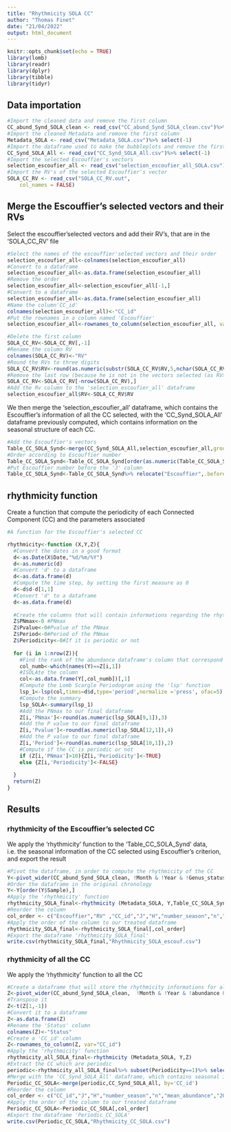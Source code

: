 ---
title: "Rhythmicity SOLA CC"
author: "Thomas Finet"
date: "21/04/2022"
output: html_document
---

```{r setup, include=FALSE}
knitr::opts_chunk$set(echo = TRUE)
library(lomb)
library(readr)
library(dplyr)
library(tibble)
library(tidyr)
```

## Data importation

```{r}
#Import the cleaned data and remove the first column
CC_abund_Synd_SOLA_clean <- read_csv("CC_abund_Synd_SOLA_clean.csv")%>% select(-1)
#Import the cleaned Metadata and remove the first column
Metadata_SOLA <- read_csv("Metadata_SOLA.csv")%>% select(-1)
#Import the dataframe used to make the bubbleplots and remove the first column
CC_Synd_SOLA_All <- read_csv("CC_Synd_SOLA_All.csv")%>% select(-1)
#Import the selected Escouffier's vectors
selection_escoufier_all <- read_csv("selection_escoufier_all_SOLA.csv")
#Import the RV's of the selected Escouffier's vector 
SOLA_CC_RV <- read_csv("SOLA_CC_RV.out", 
    col_names = FALSE)
```

## Merge the Escouffier's selected vectors and their RVs

Select the escouffier'selected vectors and add their RV's, that are in the 'SOLA_CC_RV' file

```{r}
#Select the names of the escouffier'selected vectors and their order 
selection_escoufier_all<-colnames(selection_escoufier_all)
#Convert to a dataframe 
selection_escoufier_all<-as.data.frame(selection_escoufier_all)
#Remove the order
selection_escoufier_all<-selection_escoufier_all[-1,]
#Convert to a dataframe
selection_escoufier_all<-as.data.frame(selection_escoufier_all)
#Name the column'CC_id'
colnames(selection_escoufier_all)<-"CC_id"
#Put the rownames in a column named 'Escouffier'
selection_escoufier_all<-rownames_to_column(selection_escoufier_all, var="Escouffier")

#Delete the first column
SOLA_CC_RV<-SOLA_CC_RV[,-1]
#Rename the column RV
colnames(SOLA_CC_RV)<-"RV"
#Round the RVs to three digits
SOLA_CC_RV$RV<-round(as.numeric(substr(SOLA_CC_RV$RV,5,nchar(SOLA_CC_RV$RV))),3)
#Remove the last row (because he is not in the vectors selected (as RV>0.75))
SOLA_CC_RV<-SOLA_CC_RV[-nrow(SOLA_CC_RV),]
#Add the Rv column to the 'selection_escoufier_all' dataframe
selection_escoufier_all$RV<-SOLA_CC_RV$RV
```

We then merge the 'selection_escoufier_all' dataframe, which contains the Escouffier's information of all the CC selected, with the 'CC_Synd_SOLA_All' dataframe previously computed, which contains information on the seasonal structure of each CC.

```{r}
#Add the Escouffier's vectors 
Table_CC_SOLA_Synd<-merge(CC_Synd_SOLA_All,selection_escoufier_all,group_by='CC_id')
#Order according to Escouffier number
Table_CC_SOLA_Synd<-Table_CC_SOLA_Synd[order(as.numeric(Table_CC_SOLA_Synd$Escouffier)),]
#Put Escouffier number before the 'J' column
Table_CC_SOLA_Synd<-Table_CC_SOLA_Synd%>% relocate("Escouffier",.before='J')
```


## rhythmicity function

Create a function that compute the periodicity of each Connected Component (CC) and the parameters associated 

```{r}
#A function for the Escouffier's selected CC

rhythmicity<-function (X,Y,Z){
  #Convert the dates in a good format
  d<-as.Date(X$Date,"%d/%m/%Y")
  d<-as.numeric(d)
  #Convert 'd' to a dataframe 
  d<-as.data.frame(d)
  #Compute the time step, by setting the first measure as 0
  d<-d$d-d[1,1]
  #Convert 'd' to a dataframe 
  d<-as.data.frame(d)
  
  #Create the columns that will contain informations regarding the rhythmicity
  Z$PNmax<-0 #PNmax
  Z$Pvalue<-0#Pvalue of the PNmax
  Z$Period<-0#Period of the PNmax
  Z$Periodicity<-0#If it is periodic or not
  
  for (i in 1:nrow(Z)){
    #Find the rank of the abundance dataframe's column that correspond to the CC in the Escouffier's selection
    col_numb<-which(names(Y)==Z[i,1])
    #ISOLAte the column
    col<-as.data.frame(Y[,col_numb])[,1]
    #Compute the Lomb Scargle Periodogram using the 'lsp' function
    lsp_1<-lsp(col,times=d$d,type='period',normalize ='press', ofac=5)
    #Compute the summary
    lsp_SOLA<-summary(lsp_1)
    #Add the PNmax to our final dataframe
    Z[i,'PNmax']<-round(as.numeric(lsp_SOLA[9,1]),3)
    #Add the P value to our final dataframe
    Z[i,'Pvalue']<-round(as.numeric(lsp_SOLA[12,1]),4)
    #Add the P value to our final dataframe
    Z[i,'Period']<-round(as.numeric(lsp_SOLA[10,1]),2)
    #Compute if the CC is periodic or not
    if (Z[i,'PNmax']>10){Z[i,'Periodicity']<-TRUE} 
    else {Z[i,'Periodicity']<-FALSE}
    
  }
  return(Z)
}


```


## Results 

### rhythmicity of the Escouffier's selected CC

We apply the 'rhythmicity' function to the 'Table_CC_SOLA_Synd' data, i.e. the seasonal information of the CC selected using Escouffier's criterion,  and export the result 

```{r}
#Pivot the dataframe, in order to compute the rhythmicity of the CC
Y<-pivot_wider(CC_abund_Synd_SOLA_clean, !Month & !Year & !Genus_status & !Season,names_from = "CC_id", values_from = "abundance")
#Order the dataframe in the original chronology
Y<-Y[order(Y$Sample),]
#Apply the 'rhythmicity' function
rhythmicity_SOLA_final<-rhythmicity (Metadata_SOLA, Y,Table_CC_SOLA_Synd)
#Reorder the column
col_order <- c("Escouffier","RV" ,"CC_id","J","H","number_season","n","mean_abundance","2009","2010","2011","2012","2013","2014","Status"        ,"PNmax","Pvalue","Period","Periodicity")
#Apply the order of the column to our treated dataframe
rhythmicity_SOLA_final<-rhythmicity_SOLA_final[,col_order]
#Export the dataframe 'rhythmicity_SOLA_final'
write.csv(rhythmicity_SOLA_final,"Rhythmicity_SOLA_escouf.csv")
```

### rhythmicity of all the CC

We apply the 'rhythmicity' function to all the CC

```{r}
#Create a dataframe that will store the rhythmicity informations for all the CC
Z<-pivot_wider(CC_abund_Synd_SOLA_clean,  !Month & !Year & !abundance & !Season,names_from = "CC_id", values_from = "Genus_status")
#Transpose it 
Z<-t(Z[1,-1])
#Convert it to a dataframe 
Z<-as.data.frame(Z)
#Rename the 'Status' column
colnames(Z)<-"Status"
#Create a 'CC_id' column
Z<-rownames_to_column(Z, var="CC_id")
#Apply the 'rhythmicity' function
rhythmicity_all_SOLA_final<-rhythmicity (Metadata_SOLA, Y,Z)
#Extract the CC which are periodic
periodic<-rhythmicity_all_SOLA_final%>% subset(Periodicity==1)%>% select(-"Status")
#Merge with the 'CC_Synd_SOLA_All' dataframe, which contains seasonal information on the CC. 
Periodic_CC_SOLA<-merge(periodic,CC_Synd_SOLA_All, by='CC_id')
#Reorder the column
col_order <- c("CC_id","J","H","number_season","n","mean_abundance","2009","2010","2011","2012","2013","2014","Status" ,"PNmax","Pvalue","Period","Periodicity")
#Apply the order of the column to our treated dataframe
Periodic_CC_SOLA<-Periodic_CC_SOLA[,col_order]
#Export the dataframe 'Periodic_CC_SOLA'
write.csv(Periodic_CC_SOLA,"Rhythmicity_CC_SOLA.csv")
```
